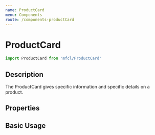 ```yaml
---
name: ProductCard
menu: Components
route: /components-productCard
---
```



# ProductCard

```javascript
import ProductCard from 'mfcl/ProductCard'
```

## Description

The ProductCard gives specific information and specific details on a product.

## Properties

<Props of={ProductCard} />

## Basic Usage

<Playground>
  <Row>
    <ProductCard
        brand="Serta"
        brandImg="https://cdn.zeplin.io/5f10c55f15b5648d753636bf/assets/E1C61C66-6366-44A6-8F34-5D11764BC0C1.svg"
        productImg="https://i1.adis.ws/i/hmk/133558"
        title='Serta Response Essentials Maplewood 8.5" Firm Mattress'
        pricePrefix="Wumbo"
        discountPrice={[2300]}
        price={[3500]}
        matchPercentage="98"
        reviews="215"
        rating="4"
      />
      <ProductCard
        brand="Serta"
        badge="free gift"
        brandImg="https://cdn.zeplin.io/5f10c55f15b5648d753636bf/assets/E1C61C66-6366-44A6-8F34-5D11764BC0C1.svg"
        productImg="https://i1.adis.ws/i/hmk/133558"
        title='Serta Response Essentials Maplewood 8.5" Firm Mattress'
        discountPrice={[2300, 2000]}
        price={[3500, 3000]}
        reviews="215"
        rating="4"
        ratingPosition="bottom"
      />
  </Row>
</Playground>
